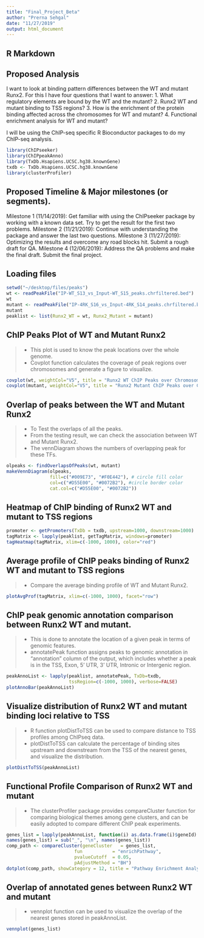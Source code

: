 ```yaml
---
title: "Final_Project_Beta"
author: "Prerna Sehgal"
date: "11/27/2019"
output: html_document
---
```


## R Markdown

## Proposed Analysis
I want to look at binding pattern differences between the WT and mutant Runx2.
For this I have four questions that I want to answer:
1. What regulatory elements are bound by the WT and the mutant?
2. Runx2 WT and mutant binding to TSS regions?
3. How is the enrichment of the protein binding affected across the chromosomes for WT and mutant?
4. Functional enrichment analysis for WT and mutant?

I will be using the ChIP-seq specific R Bioconductor packages to do my ChIP-seq analysis. 
```r
library(ChIPseeker)
library(ChIPpeakAnno)
library(TxDb.Hsapiens.UCSC.hg38.knownGene)
txdb <- TxDb.Hsapiens.UCSC.hg38.knownGene
library(clusterProfiler)
```

## Proposed Timeline & Major milestones (or segments).
Milestone 1 (11/14/2019): Get familiar with using the ChIPseeker package by working with a known data set. Try to get the result for the first two problems.
Milestone 2 (11/21/2019): Continue with understanding the package and answer the last two questions.
Milestone 3 (11/27/2019): Optimizing the results and overcome any road blocks hit. Submit a rough draft for QA. 
Milestone 4 (12/06/2019): Address the QA problems and make the final draft. Submit the final project.

## Loading files
```r
setwd("~/desktop/files/peaks")
wt <- readPeakFile("IP-WT_S13_vs_Input-WT_S15_peaks.chrfiltered.bed")
wt
mutant <- readPeakFile("IP-4RK_S16_vs_Input-4RK_S14_peaks.chrfiltered.bed")
mutant
peaklist <- list(Runx2_WT = wt, Runx2_Mutant = mutant)
```

## ChIP Peaks Plot of WT and Mutant Runx2
>- This plot is used to know the peak locations over the whole genome.
>- Covplot function calculates the coverage of peak regions over chromosomes and generate a figure to visualize.
```r
covplot(wt, weightCol="V5", title = "Runx2 WT ChIP Peaks over Chromosomes")
covplot(mutant, weightCol="V5", title = "Runx2 Mutant ChIP Peaks over Chromosomes")
```

## Overlap of peaks between the WT and Mutant Runx2
>- To Test the overlaps of all the peaks. 
>- From the testing result, we can check the association between WT and Mutant Runx2. 
>- The vennDiagram shows the numbers of overlapping peak for these TFs.
```r
olpeaks <- findOverlapsOfPeaks(wt, mutant)
makeVennDiagram(olpeaks,
                fill=c("#009E73", "#F0E442"), # circle fill color
                col=c("#D55E00", "#0072B2"), #circle border color
                cat.col=c("#D55E00", "#0072B2"))
```

## Heatmap of ChIP binding of Runx2 WT and mutant to TSS regions
```r
promoter <- getPromoters(TxDb = txdb, upstream=1000, downstream=1000)
tagMatrix <- lapply(peaklist, getTagMatrix, windows=promoter)
tagHeatmap(tagMatrix, xlim=c(-1000, 1000), color="red")
```

## Average profile of ChIP peaks binding of Runx2 WT and mutant to TSS regions
>- Compare the average binding profile of WT and Mutant Runx2.
```r
plotAvgProf(tagMatrix, xlim=c(-1000, 1000), facet="row")
```

## ChIP peak genomic annotation comparison between Runx2 WT and mutant.
>- This is done to annotate the location of a given peak in terms of genomic features. 
>- annotatePeak function assigns peaks to genomic annotation in “annotation” column of the output, which includes whether a peak is in the TSS, Exon, 5’ UTR, 3’ UTR, Intronic or Intergenic region.
```r
peakAnnoList <- lapply(peaklist, annotatePeak, TxDb=txdb,
                       tssRegion=c(-1000, 1000), verbose=FALSE)
plotAnnoBar(peakAnnoList)
```

## Visualize distribution of Runx2 WT and mutant binding loci relative to TSS
>- R function plotDistToTSS can be used to compare distance to TSS profiles among ChIPseq data.
>- plotDistToTSS can calculate the percentage of binding sites upstream and downstream from the TSS of the nearest genes, and visualize the distribution.
```r
plotDistToTSS(peakAnnoList)
```

## Functional Profile Comparison of Runx2 WT and mutant
>- The clusterProfiler package provides compareCluster function for comparing biological themes among gene clusters, and can be easily adopted to compare different ChIP peak experiments.
```r
genes_list = lapply(peakAnnoList, function(i) as.data.frame(i)$geneId)
names(genes_list) = sub("_", "\n", names(genes_list))
comp_path <- compareCluster(geneCluster   = genes_list,
                         fun           = "enrichPathway",
                         pvalueCutoff  = 0.05,
                         pAdjustMethod = "BH")
dotplot(comp_path, showCategory = 12, title = "Pathway Enrichment Analysis")
```

## Overlap of annotated genes between Runx2 WT and mutant
>- vennplot function can be used to visualize the overlap of the nearest genes stored in peakAnnoList.
```r
vennplot(genes_list)
```
